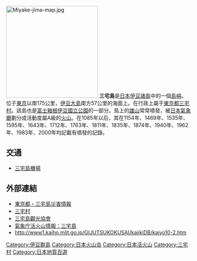{{japanese|image=MiyakeFromKozuTyoJpDec04-01.jpg|japanese=三宅島|kana=みやけじま|romaji=Miyake-jima}}
{{Coord|34.0936|N|139.5261|E|region:ID_type:landmark|display=title}}
[[File:Miyake-jima-map.jpg|250px]]
'''三宅島'''是[[日本|日本]][[伊豆諸島|伊豆諸島]]中的一個[[島嶼|島嶼]]。位于[[東京|東京]]以南175公里，[[伊豆大島|伊豆大島]]南方57公里的海面上。在行政上屬于[[東京都|東京都]][[三宅村|三宅村]]。該島也是[[富士箱根伊豆國立公園|富士箱根伊豆國立公園]]的一部分。島上的[[雄山|雄山]]常常噴發，被[[日本氣象廳|日本氣象廳]]劃分成活動度屬A級的[[火山|火山]]。在1085年以后，其在1154年、1469年、1535年、1595年、1643年、1712年、1763年、1811年、1835年、1874年、1940年、1962年、1983年、2000年均記載有噴發的記錄。

== 交通 ==
*[[三宅島機場|三宅島機場]]

== 外部連結 ==
*[https://web.archive.org/web/20070706214712/http://www.metro.tokyo.jp/SAIGAI/miyatop.htm 東京都・三宅島災害情報]
*[http://www.miyakemura.com/ 三宅村]{{Wayback|url=http://www.miyakemura.com/ |date=20070630221518 }}
*[http://www.miyakejima.gr.jp/ 三宅島觀光協會]{{Wayback|url=http://www.miyakejima.gr.jp/ |date=20070624234940 }}
*[https://web.archive.org/web/20070518132222/http://www.seisvol.kishou.go.jp/tokyo/320_Miyakejima/320_index.html 氣象庁活火山情報：三宅島]
*http://www1.kaiho.mlit.go.jp/GIJUTSUKOKUSAI/kaiikiDB/kaiyo10-2.htm{{Wayback|url=http://www1.kaiho.mlit.go.jp/GIJUTSUKOKUSAI/kaiikiDB/kaiyo10-2.htm |date=20070921200540 }}

{{伊豆小笠原群島}}
{{日本活火山}}
{{Authority control}}
{{japan-geo-stub}}

{{DEFAULTSORT:Miyake-Jima}}
[[Category:伊豆群島|Category:伊豆群島]]
[[Category:日本火山岛|Category:日本火山岛]]
[[Category:日本活火山|Category:日本活火山]]
[[Category:三宅村|Category:三宅村]]
[[Category:日本地質百選|Category:日本地質百選]]